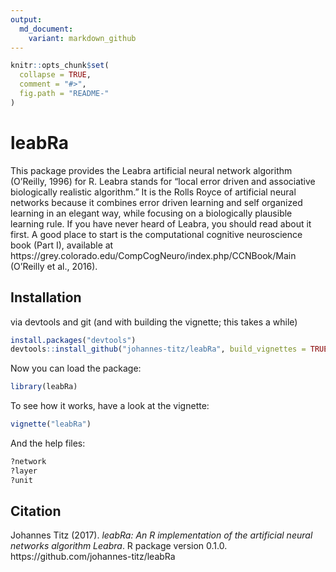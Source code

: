 ```yaml
---
output:
  md_document:
    variant: markdown_github
---
```


<!-- README.md is generated from README.Rmd. Please edit that file -->

```r
knitr::opts_chunk$set(
  collapse = TRUE,
  comment = "#>",
  fig.path = "README-"
)
```

# leabRa

This package provides the Leabra artificial neural network algorithm (O’Reilly, 1996) for R. Leabra stands for “local error driven and associative biologically realistic algorithm.” It is the Rolls Royce of artificial neural networks because it combines error driven learning and self organized learning in an elegant way, while focusing on a biologically plausible learning rule. If you have never heard of Leabra, you should read about it first. A good place to start is the computational cognitive neuroscience book (Part I), available at https://grey.colorado.edu/CompCogNeuro/index.php/CCNBook/Main (O’Reilly et al., 2016).

## Installation
<!--via CRAN: 

```r
#install.pacakges("leabRa")
```
-->
via devtools and git (and with building the vignette; this takes a while)
```r
install.packages("devtools")
devtools::install_github("johannes-titz/leabRa", build_vignettes = TRUE)
``` 

Now you can load the package:

```r
library(leabRa)
```

To see how it works, have a look at the vignette:
```r
vignette("leabRa")
```

And the help files:
```r
?network
?layer
?unit
```

## Citation
Johannes Titz (2017). *leabRa: An R implementation of the artificial neural networks algorithm Leabra*. R
  package version 0.1.0. https://github.com/johannes-titz/leabRa
